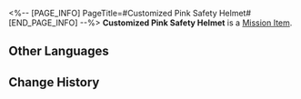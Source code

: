 <%-- [PAGE_INFO]
PageTitle=#Customized Pink Safety Helmet#
[END_PAGE_INFO] --%>
{{Item Infobox
|id          = 140023
|image       = Item Customized Pink Safety Helmet.png
|type        = Mission Item
|invCategory = Missions
|rarity      = 3
|effect      = 
|description = According to Sampo, it's a piece of mining equipment that he lost.
}}
{{Description|''"Put it on and you'll be the finest in the mines."''}}
'''Customized Pink Safety Helmet''' is a [[Mission Item]].

==Other Languages==
{{Other Languages
|en   = Customized Pink Safety Helmet
|zhs  = 定制粉色安全帽
|zht  = 客製粉紅色安全帽
|ja   = オーダーメイドのピンク色のヘルメット
|ko   = 주문 제작된 핑크 안전모
|es   = Casco rosa personalizado
|fr   = Casque de sécurité rose personnalisé
|ru   = Индивидуальная розовая каска
|th   = หมวกนิรภัยสีชมพูที่สั่งทำเป็นพิเศษ
|vi   = Mũ Bảo Hộ Màu Hồng
|de   = Individueller rosa Schutzhelm
|id   = Helm Keselamatan Pink Kustom
|pt   = Capacete de Proteção Rosa Personalizado
}}

==Change History==
{{Change History|1.0}}